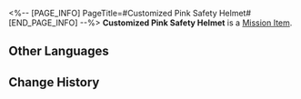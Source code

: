 <%-- [PAGE_INFO]
PageTitle=#Customized Pink Safety Helmet#
[END_PAGE_INFO] --%>
{{Item Infobox
|id          = 140023
|image       = Item Customized Pink Safety Helmet.png
|type        = Mission Item
|invCategory = Missions
|rarity      = 3
|effect      = 
|description = According to Sampo, it's a piece of mining equipment that he lost.
}}
{{Description|''"Put it on and you'll be the finest in the mines."''}}
'''Customized Pink Safety Helmet''' is a [[Mission Item]].

==Other Languages==
{{Other Languages
|en   = Customized Pink Safety Helmet
|zhs  = 定制粉色安全帽
|zht  = 客製粉紅色安全帽
|ja   = オーダーメイドのピンク色のヘルメット
|ko   = 주문 제작된 핑크 안전모
|es   = Casco rosa personalizado
|fr   = Casque de sécurité rose personnalisé
|ru   = Индивидуальная розовая каска
|th   = หมวกนิรภัยสีชมพูที่สั่งทำเป็นพิเศษ
|vi   = Mũ Bảo Hộ Màu Hồng
|de   = Individueller rosa Schutzhelm
|id   = Helm Keselamatan Pink Kustom
|pt   = Capacete de Proteção Rosa Personalizado
}}

==Change History==
{{Change History|1.0}}